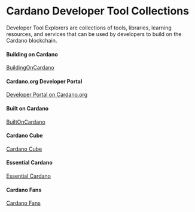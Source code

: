 
# Cardano Developer Tool Collections
Developer Tool Explorers are collections of tools, libraries, learning resources, and services that can be used by developers to build on the Cardano blockchain. 

#### Building on Cardano 
[BuildingOnCardano](https://buildingoncardano.dev/) 

#### Cardano.org Developer Portal
[Developer Portal on Cardano.org](https://developers.cardano.org/tools/) 

#### Built on Cardano
[BuiltOnCardano](https://builtoncardano.com/ecosystem/developer-tools)

#### Cardano Cube
[Cardano Cube](https://www.cardanocube.io/collections/developer-tools)

#### Essential Cardano
[Essential Cardano](https://www.essentialcardano.io/article/a-list-of-community-built-developer-tools-on-cardano)

#### Cardano Fans
[Cardano Fans](https://cardano.fans/our-work)
